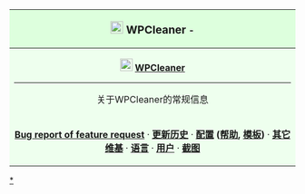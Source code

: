 {| class="wikitable" width=100%
! colspan="5" align="center" style="background: #DDFFDD;"|
<big>[[File:Nuvola web broom.svg|22px]] '''WPCleaner'''</big> - {{Latest stable software release/WPCleaner}}
|-
| align="center" valign="top" width="16%" style="background: #EEFFEE;" |[[File:Nuvola web broom.svg|22px]] '''[[Wikipedia:WPCleaner|WPCleaner]]'''
----
关于WPCleaner的常规信息
| align="center" valign="top" width="16%" style="background: #EEFFEE;" |[[File:Gnome-help-faq.svg|22px]] '''[[Wikipedia talk:WPCleaner|讨论]]'''
----
讨论这个应用
| align="center" valign="top" width="17%" style="background: #EEFFEE;" |[[File:Gnome-tools-check-spelling.svg|22px]] '''[[Wikipedia:WPCleaner/Spelling and typography|Typos]]'''
----
拼写和排版建议
| align="center" valign="top" width="16%" style="background: #EEFFEE;" |[[File:Gnome-help-browser.svg|22px]] '''[[Wikipedia:WPCleaner/Help|帮助]]'''  · [[file:Office-book.svg|22px|link=|alt=Book icon]] '''[[Book:WPCleaner|手册]]'''
----
基础用户手册
| align="center" valign="top" width="16%" style="background: #EEFFEE;" |[[File:Gnome-system-software-installer.svg|22px]] '''[[Wikipedia:WPCleaner/Installation|安装]]'''
----
安装说明
|-
|align="center" valign="top" style="background: #EEFFEE;" colspan=5 | '''[https://phabricator.wikimedia.org/maniphest/task/edit/form/1/?projects=WPCleaner Bug report of feature request]''' · '''[[Wikipedia:WPCleaner/History of changes|更新历史]]''' · '''[[User:NicoV/WikiCleanerConfiguration|配置]] ([[Wikipedia:WPCleaner/Configuration/Help|帮助]], [[Wikipedia:WPCleaner/Configuration/Template|模板]])''' · '''[[Wikipedia:WPCleaner/Wikis|其它维基]]'''  · '''[[Wikipedia:WPCleaner/Languages|语言]]'''  · '''[[:Category:Wikipedians who use WPCleaner|用户]]'''  · '''[[commons:Category:WPCleaner|截图]]'''
|}
<noinclude>
[[Category:WPCleaner|*]]
</noinclude>